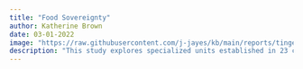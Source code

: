 ```yaml
---
title: "Food Sovereignty"
author: Katherine Brown
date: 03-01-2022
image: "https://raw.githubusercontent.com/j-jayes/kb/main/reports/tingey-injury-law-firm-veNb0DDegzE-unsplash.jpg"
description: "This study explores specialized units established in 23 countries to investigate and prosecute serious international crimes."
---
```


